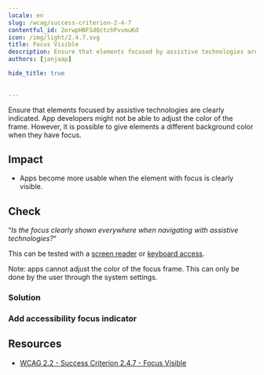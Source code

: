 ```yaml
---
locale: en
slug: /wcag/success-criterion-2-4-7
contentful_id: 2erwpHNFSdQctchPvvmuKd
icon: /img/light/2.4.7.svg
title: Focus Visible
description: Ensure that elements focused by assistive technologies are clearly indicated.
authors: [janjaap]

hide_title: true

	
---
```


<Hero
  title="Focus Visible"
  icon="/img/light/2.4.7.svg"
  prefix="Success Criterion 2.4.7"
  suffix="Level AA"
/>

Ensure that elements focused by assistive technologies are clearly indicated. App developers might not be able to adjust the color of the frame. However, it is possible to give elements a different background color when they have focus.

## Impact

- Apps become more usable when the element with focus is clearly visible.

## Check

“*Is the focus clearly shown everywhere when navigating with assistive technologies?*“

This can be tested with a [screen reader](/en/stats/screen-reader) or [keyboard access](/en/stats/keyboard-access).

Note: apps cannot adjust the color of the focus frame. This can only be done by the user through the system settings.

### Solution

### Add accessibility focus indicator

<CodeSample id="accessibility-focus-indicator" locale="en"/>

## Resources

- [WCAG 2.2 - Success Criterion 2.4.7 - Focus Visible](https://www.w3.org/TR/WCAG22/#focus-visible)